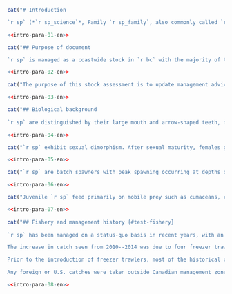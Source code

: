 ```r
cat("# Introduction

`r sp` (*`r sp_science`*, Family `r sp_family`, also commonly called `r sp_colloq`), is a species of flatfish that occurs in the offshore waters of British Columbia (`r bc`). `r sp` are primarily taken by the groundfish bottom trawl fishery, although they are also encountered by hook and line fisheries, particularly those targeting Pacific Halibut (*Hippoglossus stenolepis*). Prior to the introduction of freezer trawlers in the `r bc` groundfish fleet in the mid-2000s, most of the historical catch of `r sp` is understood to have been discarded at sea. Proteolysis occurs in the muscle tissue of this species a short time after it is caught, making the flesh mushy and unpalatable. In the past five years, Asian markets have been established for fillets that have been frozen at sea as soon as possible after capture to reduce proteolysis. There is also an Asian market for the frills. The stock was last assessed by @grandin2017, who presented an age-structured Bayesian model using the iSCAM platform (REF). This stock assessment covers the combined Pacific Marine Fisheries Commission (PMFC) major areas 3CD and 5ABCDE off the west coast of `r bc`.")
```

```r
<<intro-para-01-en>>
```

```r
cat("## Purpose of document

`r sp` is managed as a coastwide stock in `r bc` with the majority of the catch coming from Pacific Marine Fisheries Commission (PMFC) major areas 3CD; `r wcvi`, 5AB; `r qcs` and 5CD; `r hs` (Figures XX and XX, Table XX). The Strait of Georgia (management area 4B) is not included in this stock assessment. The 2020 Total Allowable Catch (TAC) was 4,000 metric tonnes, reduced from 15,000 t in March of 2020.")
```
```r
<<intro-para-02-en>>
```

```r
cat("The purpose of this stock assessment is to update management advice for `r sp` stocks in `r bc` as requested by the Pacific Groundfish Management Unit (GMU). This assessment identifies reference points for `r sp` that are consistent with the DFO Decision-making Framework Incorporating the Precautionary Approach [@dfo2009] and characterizes stock status relative to these reference points using a Bayesian, age-structured stock assessment model. Management advice is provided in the form of decision tables, which forecast the impacts of a range of harvest levels on `r sp` stock status relative to these reference points.")
```
```r
<<intro-para-03-en>>
```

```r
cat("## Biological background
  
`r sp` are distinguished by their large mouth and arrow-shaped teeth, for which the species is named. Their distribution ranges from Baja California to the eastern Bering Sea [@hart1973]. In `r bc`, the species inhabits depths from 50--900 m [@arf2001].")
```
```r
<<intro-para-04-en>>
```

```r
cat("`r sp` exhibit sexual dimorphism. After sexual maturity, females grow faster than males and reach a larger maximum size (Appendix XX, Figure \@ref(fig:fig-lengths)). Theoretical maximum length, $L_{\infty}$, is estimated to be `r round(mat_fit$female[1], 1)` cm for females and `r round(mat_fit$male[1], 1)` cm for males in `r bc` although the maximum sizes which have been observed are `r round(max(filter(all_length_samples, sex == 2)$length, na.rm = T), 1)` cm for females and `r round(max(filter(all_length_samples, sex == 1)$length, na.rm = T), 1)` cm for males (Figure \@ref(fig:fig-vb)). Age-at-50%-maturity for females is thought to occur around age `r round(mat_fit$female[6], 1)` y for females and `r round(mat_fit$male[6], 1)` y for males. The maximum observed age is `r round(max(filter(all_age_samples, sex == 2)$age, na.rm = T), 1)` y for females and `r round(max(filter(all_age_samples, sex == 1)$age, na.rm = T), 1)` y for males. There were few observations of fish over 20 y in the dataset, and this assessment assumes a plus group of 20 y (Figure \@ref(fig:fig-ages)).")
```

```r
<<intro-para-05-en>>
```

```r
cat("`r sp` are batch spawners with peak spawning occurring at depths deeper than 350 m in the fall and winter months, although the timing of spawning may vary inter-annually [@arf1995]. The species produces pelagic eggs, followed by a pelagic larval stage that may last several months [@arf1995]. Fecundity of this species is poorly understood [@dicosimo1998]. One- and two-year-old fish occupy shallower depths than adults, but by the age of three or four years old, they are generally found in deeper water with adults [@arf2001]. `r sp` appear to occupy separate spawning (winter) and feeding (summer) areas, and undergo seasonal bathymetric movement from shallower to deeper water in the fall and winter [@arf2001].")
```
```r
<<intro-para-06-en>>
```

```r
cat("Juvenile `r sp` feed primarily on mobile prey such as cumaceans, carideans and amphipods. Adults are piscivorous and cannibalistic, feeding on Pacific Herring (*Clupea pallasii*), juvenile Walleye Pollock (*Theragra chalcogramma*), and Pacific Sandlance (*Ammodytes hexapterus*), among other species [@fargo1981].")
```
```r
<<intro-para-07-en>>
```
```r
cat("## Fishery and management history {#test-fishery}
  
`r sp` has been managed on a status-quo basis in recent years, with an annual allocation of 15,000 t for the groundfish trawl fleet from 2006-2018 and 5,000 t since 2019. Before that time, there were no limits on catches or discards of `r sp`. A test fishery was opened in 2005 to determine marketability and economic viability of `r sp` for industry. The areas of high CPUE in the east area of Dixon Entrance seen in Figure \@ref(fig:fig-cpue-spatial) are mainly from this test fishery. The increased catch in 2005 can be seen in Figure Figure \@ref(fig:fig-catch), especially in the northern areas; 5ABCDE. However, due to rapid proteolysis of the flesh, the fishery was not profitable and a large drop in catch is evident after 2005 (Figure \@ref(fig:fig-catch)) when the test fishery ended abruptly.

The increase in catch seen from 2010--2014 was due to four freezer trawlers joining the fleet. There has been a decline in annual catches since 2015, with a particularly large decrease occuring since 2018 (Figure \@ref(fig:fig-catch)). The large decrease is due to a quota reduction imposed by fisheries managers based on abundance index declines and reports of reduced availability of `r sp` in normal fishing grounds.

Prior to the introduction of freezer trawlers, most of the historical catch of `r sp` is understood to have been discarded at sea in large quantities due to proteolysis of the flesh if catches were not landed and frozen quickly after capture. Prior to the introduction of 100% at-sea observer coverage in the `r bc` groundfsh fleets in 1996, reporting of `r sp` discards in fishery logbooks was voluntary. Since `r sp` were not managed with quotas before 1996, there was little incentive for skippers to record discards accurately or at all. Therefore the quantity of discards in the pre-1996 period is highly uncertain and no catch reconstruction prior to 1996 could be made.

Any foreign or U.S. catches were taken outside Canadian management zones and were not used in this assessment.")
```
```r
<<intro-para-08-en>>
```

\clearpage